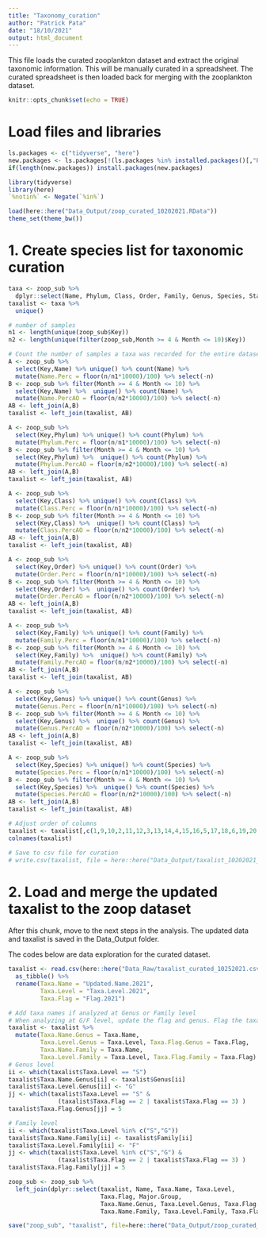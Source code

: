 ```yaml
---
title: "Taxonomy_curation"
author: "Patrick Pata"
date: "18/10/2021"
output: html_document
---
```


This file loads the curated zooplankton dataset and extract the original taxonomic information. This will be manually curated in a spreadsheet. The curated spreadsheet is then loaded back for merging with the zooplankton dataset. 

```r
knitr::opts_chunk$set(echo = TRUE)
```

# Load files and libraries
```r
ls.packages <- c("tidyverse", "here")
new.packages <- ls.packages[!(ls.packages %in% installed.packages()[,"Package"])]
if(length(new.packages)) install.packages(new.packages)

library(tidyverse)
library(here)
`%notin%` <- Negate(`%in%`)

load(here::here("Data_Output/zoop_curated_10202021.RData"))
theme_set(theme_bw())
```

# 1. Create species list for taxonomic curation
```r
taxa <- zoop_sub %>% 
  dplyr::select(Name, Phylum, Class, Order, Family, Genus, Species, Stage)
taxalist <- taxa %>% 
  unique()

# number of samples 
n1 <- length(unique(zoop_sub$Key))
n2 <- length(unique(filter(zoop_sub,Month >= 4 & Month <= 10)$Key))

# Count the number of samples a taxa was recorded for the entire dataset and also for the April-October period
A <- zoop_sub %>% 
  select(Key,Name) %>% unique() %>% count(Name) %>% 
  mutate(Name.Perc = floor(n/n1*10000)/100) %>% select(-n)
B <- zoop_sub %>% filter(Month >= 4 & Month <= 10) %>% 
  select(Key,Name) %>%  unique() %>% count(Name) %>% 
  mutate(Name.PercAO = floor(n/n2*10000)/100) %>% select(-n)
AB <- left_join(A,B)
taxalist <- left_join(taxalist, AB)

A <- zoop_sub %>% 
  select(Key,Phylum) %>% unique() %>% count(Phylum) %>% 
  mutate(Phylum.Perc = floor(n/n1*10000)/100) %>% select(-n)
B <- zoop_sub %>% filter(Month >= 4 & Month <= 10) %>% 
  select(Key,Phylum) %>%  unique() %>% count(Phylum) %>% 
  mutate(Phylum.PercAO = floor(n/n2*10000)/100) %>% select(-n)
AB <- left_join(A,B)
taxalist <- left_join(taxalist, AB)

A <- zoop_sub %>% 
  select(Key,Class) %>% unique() %>% count(Class) %>% 
  mutate(Class.Perc = floor(n/n1*10000)/100) %>% select(-n)
B <- zoop_sub %>% filter(Month >= 4 & Month <= 10) %>% 
  select(Key,Class) %>%  unique() %>% count(Class) %>% 
  mutate(Class.PercAO = floor(n/n2*10000)/100) %>% select(-n)
AB <- left_join(A,B)
taxalist <- left_join(taxalist, AB)

A <- zoop_sub %>% 
  select(Key,Order) %>% unique() %>% count(Order) %>% 
  mutate(Order.Perc = floor(n/n1*10000)/100) %>% select(-n)
B <- zoop_sub %>% filter(Month >= 4 & Month <= 10) %>% 
  select(Key,Order) %>%  unique() %>% count(Order) %>% 
  mutate(Order.PercAO = floor(n/n2*10000)/100) %>% select(-n)
AB <- left_join(A,B)
taxalist <- left_join(taxalist, AB)

A <- zoop_sub %>% 
  select(Key,Family) %>% unique() %>% count(Family) %>% 
  mutate(Family.Perc = floor(n/n1*10000)/100) %>% select(-n)
B <- zoop_sub %>% filter(Month >= 4 & Month <= 10) %>% 
  select(Key,Family) %>%  unique() %>% count(Family) %>% 
  mutate(Family.PercAO = floor(n/n2*10000)/100) %>% select(-n)
AB <- left_join(A,B)
taxalist <- left_join(taxalist, AB)

A <- zoop_sub %>% 
  select(Key,Genus) %>% unique() %>% count(Genus) %>% 
  mutate(Genus.Perc = floor(n/n1*10000)/100) %>% select(-n)
B <- zoop_sub %>% filter(Month >= 4 & Month <= 10) %>% 
  select(Key,Genus) %>%  unique() %>% count(Genus) %>% 
  mutate(Genus.PercAO = floor(n/n2*10000)/100) %>% select(-n)
AB <- left_join(A,B)
taxalist <- left_join(taxalist, AB)

A <- zoop_sub %>% 
  select(Key,Species) %>% unique() %>% count(Species) %>% 
  mutate(Species.Perc = floor(n/n1*10000)/100) %>% select(-n)
B <- zoop_sub %>% filter(Month >= 4 & Month <= 10) %>% 
  select(Key,Species) %>%  unique() %>% count(Species) %>% 
  mutate(Species.PercAO = floor(n/n2*10000)/100) %>% select(-n)
AB <- left_join(A,B)
taxalist <- left_join(taxalist, AB)

# Adjust order of columns
taxalist <- taxalist[,c(1,9,10,2,11,12,3,13,14,4,15,16,5,17,18,6,19,20,7,21,22,8)]
colnames(taxalist)

# Save to csv file for curation
# write.csv(taxalist, file = here::here("Data_Output/taxalist_10202021_unedited.csv"), row.names = FALSE)
```


# 2. Load and merge the updated taxalist to the zoop dataset
After this chunk, move to the next steps in the analysis. The updated data and taxalist is saved in the Data_Output folder.

The codes below are data exploration for the curated dataset.
```r
taxalist <- read.csv(here::here("Data_Raw/taxalist_curated_10252021.csv")) %>% 
  as_tibble() %>% 
  rename(Taxa.Name = "Updated.Name.2021",
         Taxa.Level = "Taxa.Level.2021",
         Taxa.Flag = "Flag.2021")

# Add taxa names if analyzed at Genus or Family level
# When analyzing at G/F level, update the flag and genus. Flag the taxa as 5 for instances when these were not analyzed at the species level but can be included when at the genus or family level.
taxalist <- taxalist %>% 
  mutate(Taxa.Name.Genus = Taxa.Name, 
         Taxa.Level.Genus = Taxa.Level, Taxa.Flag.Genus = Taxa.Flag,
         Taxa.Name.Family = Taxa.Name, 
         Taxa.Level.Family = Taxa.Level, Taxa.Flag.Family = Taxa.Flag)
# Genus level
ii <- which(taxalist$Taxa.Level == "S")
taxalist$Taxa.Name.Genus[ii] <- taxalist$Genus[ii]
taxalist$Taxa.Level.Genus[ii] <- "G"
jj <- which(taxalist$Taxa.Level == "S" & 
              (taxalist$Taxa.Flag == 2 | taxalist$Taxa.Flag == 3) )
taxalist$Taxa.Flag.Genus[jj] = 5

# Family level
ii <- which(taxalist$Taxa.Level %in% c("S","G"))
taxalist$Taxa.Name.Family[ii] <- taxalist$Family[ii]
taxalist$Taxa.Level.Family[ii] <- "F"
jj <- which(taxalist$Taxa.Level %in% c("S","G") & 
              (taxalist$Taxa.Flag == 2 | taxalist$Taxa.Flag == 3) )
taxalist$Taxa.Flag.Family[jj] = 5

zoop_sub <- zoop_sub %>% 
  left_join(dplyr::select(taxalist, Name, Taxa.Name, Taxa.Level,
                          Taxa.Flag, Major.Group,
                          Taxa.Name.Genus, Taxa.Level.Genus, Taxa.Flag.Genus,
                          Taxa.Name.Family, Taxa.Level.Family, Taxa.Flag.Family))

save("zoop_sub", "taxalist", file=here::here("Data_Output/zoop_curated_taxa_10252021.RData"))
```

